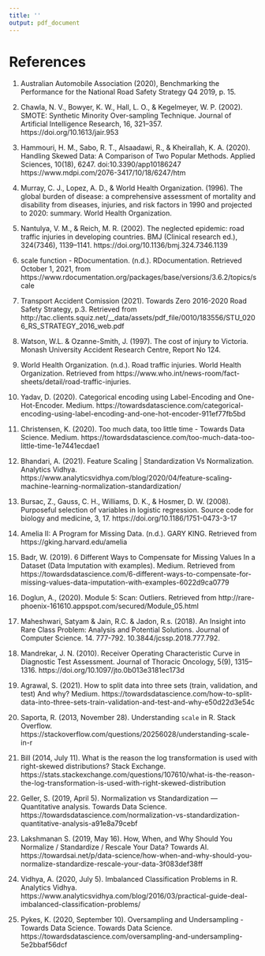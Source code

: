 ```yaml
---
title: ''
output: pdf_document
---
```


# References

1.	Australian Automobile Association (2020), Benchmarking the Performance for the National Road Safety Strategy Q4 2019, p. 15.

2.	Chawla, N. V., Bowyer, K. W., Hall, L. O., & Kegelmeyer, W. P. (2002). SMOTE: Synthetic Minority Over-sampling Technique. Journal of Artificial Intelligence Research, 16, 321–357. https://doi.org/10.1613/jair.953

3.	Hammouri, H. M., Sabo, R. T., Alsaadawi, R., & Kheirallah, K. A. (2020). Handling Skewed Data: A Comparison of Two Popular Methods. Applied Sciences, 10(18), 6247. doi:10.3390/app10186247 
https://www.mdpi.com/2076-3417/10/18/6247/htm 

4.	Murray, C. J., Lopez, A. D., & World Health Organization. (1996). The global burden of disease: a comprehensive assessment of mortality and disability from diseases, injuries, and risk factors in 1990 and projected to 2020: summary. World Health Organization.

5.	Nantulya, V. M., & Reich, M. R. (2002). The neglected epidemic: road traffic injuries in developing countries. BMJ (Clinical research ed.), 324(7346), 1139–1141. https://doi.org/10.1136/bmj.324.7346.1139

6.	scale function - RDocumentation. (n.d.). RDocumentation. Retrieved October 1, 2021, from https://www.rdocumentation.org/packages/base/versions/3.6.2/topics/scale
7.	Transport Accident Comission (2021). Towards Zero 2016-2020 Road Safety Strategy, p.3. Retrieved from http://tac.clients.squiz.net/__data/assets/pdf_file/0010/183556/STU_0206_RS_STRATEGY_2016_web.pdf

8.	Watson, W.L. & Ozanne-Smith, J. (1997). The cost of injury to Victoria. Monash University Accident Research Centre, Report No 124.

9.	World Health Organization. (n.d.). Road traffic injuries. World Health Organization. Retrieved from https://www.who.int/news-room/fact-sheets/detail/road-traffic-injuries.

10.	Yadav, D. (2020). Categorical encoding using Label-Encoding and One-Hot-Encoder. Medium. https://towardsdatascience.com/categorical-encoding-using-label-encoding-and-one-hot-encoder-911ef77fb5bd 

11.	Christensen, K. (2020). Too much data, too little time - Towards Data Science. Medium. https://towardsdatascience.com/too-much-data-too-little-time-1e7441ecdae1 

12.	Bhandari, A. (2021). Feature Scaling | Standardization Vs Normalization. Analytics Vidhya. https://www.analyticsvidhya.com/blog/2020/04/feature-scaling-machine-learning-normalization-standardization/ 

13.	Bursac, Z., Gauss, C. H., Williams, D. K., & Hosmer, D. W. (2008). Purposeful selection of variables in logistic regression. Source code for biology and medicine, 3, 17. https://doi.org/10.1186/1751-0473-3-17

14.	Amelia II: A Program for Missing Data. (n.d.). GARY KING. Retrieved from https://gking.harvard.edu/amelia

15.	Badr, W. (2019). 6 Different Ways to Compensate for Missing Values In a Dataset (Data Imputation with examples). Medium. Retrieved from https://towardsdatascience.com/6-different-ways-to-compensate-for-missing-values-data-imputation-with-examples-6022d9ca0779

16.	Doglun, A., (2020). Module 5: Scan: Outliers. Retrieved from http://rare-phoenix-161610.appspot.com/secured/Module_05.html 

17.	Maheshwari, Satyam & Jain, R.C. & Jadon, R.s. (2018). An Insight into Rare Class Problem: Analysis and Potential Solutions. Journal of Computer Science. 14. 777-792. 10.3844/jcssp.2018.777.792.

18.	Mandrekar, J. N. (2010). Receiver Operating Characteristic Curve in Diagnostic Test Assessment. Journal of Thoracic Oncology, 5(9), 1315–1316. https://doi.org/10.1097/jto.0b013e3181ec173d

19.	Agrawal, S. (2021). How to split data into three sets (train, validation, and test) And why? Medium. https://towardsdatascience.com/how-to-split-data-into-three-sets-train-validation-and-test-and-why-e50d22d3e54c 

20.	Saporta, R. (2013, November 28). Understanding `scale` in R. Stack Overflow. https://stackoverflow.com/questions/20256028/understanding-scale-in-r

21.	Bill (2014, July 11). What is the reason the log transformation is used with right-skewed distributions? Stack Exchange. https://stats.stackexchange.com/questions/107610/what-is-the-reason-the-log-transformation-is-used-with-right-skewed-distribution

22.	Geller, S. (2019, April 5). Normalization vs Standardization — Quantitative analysis. Towards Data Science. https://towardsdatascience.com/normalization-vs-standardization-quantitative-analysis-a91e8a79cebf

23.	Lakshmanan S. (2019, May 16). How, When, and Why Should You Normalize / Standardize / Rescale Your Data? Towards AI. https://towardsai.net/p/data-science/how-when-and-why-should-you-normalize-standardize-rescale-your-data-3f083def38ff

24.	Vidhya, A. (2020, July 5). Imbalanced Classification Problems in R. Analytics Vidhya. https://www.analyticsvidhya.com/blog/2016/03/practical-guide-deal-imbalanced-classification-problems/

25.	Pykes, K. (2020, September 10). Oversampling and Undersampling - Towards Data Science. Towards Data Science. https://towardsdatascience.com/oversampling-and-undersampling-5e2bbaf56dcf


